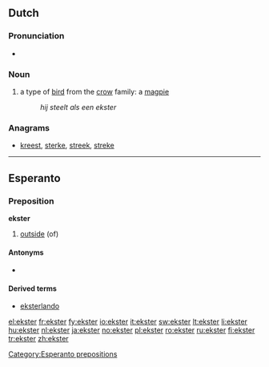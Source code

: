==Dutch==

===Pronunciation===
* {{audio|Nl-ekster.ogg|audio}}

===Noun===
{{infl|nl|noun|g=m}}

# a type of [[bird]] from the [[crow]] family: a [[magpie]]
#: ''hij steelt als een ekster''

===Anagrams===
* [[kreest#Dutch|kreest]], [[sterke#Dutch|sterke]], [[streek#Dutch|streek]], [[streke#Dutch|streke]]

----

==Esperanto==

===Preposition===
'''ekster'''

# [[outside]] (of)

====Antonyms====
* {{l|eo|ene}}

====Derived terms====
* [[eksterlando]]

[[Category:Esperanto prepositions]]
{{eo BRO|1}}

[[el:ekster]]
[[fr:ekster]]
[[fy:ekster]]
[[io:ekster]]
[[it:ekster]]
[[sw:ekster]]
[[lt:ekster]]
[[li:ekster]]
[[hu:ekster]]
[[nl:ekster]]
[[ja:ekster]]
[[no:ekster]]
[[pl:ekster]]
[[ro:ekster]]
[[ru:ekster]]
[[fi:ekster]]
[[tr:ekster]]
[[zh:ekster]]